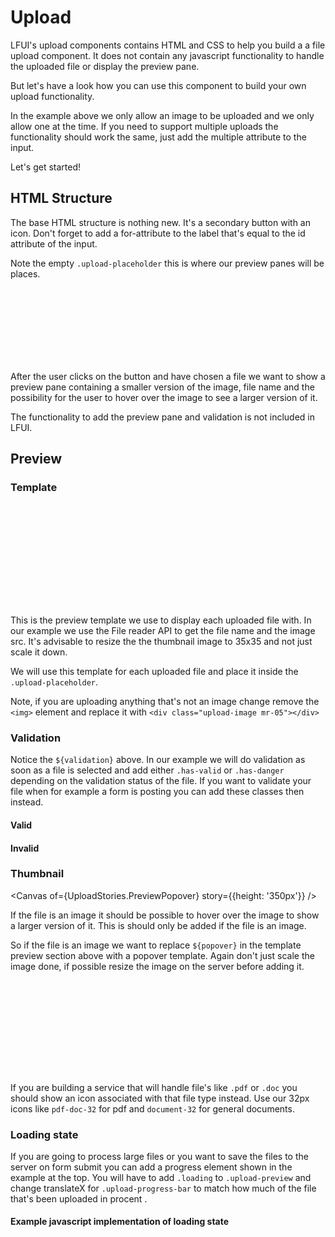 
<Meta of={UploadStories} />

# Upload <Badges of={UploadStories} />

<Canvas of={UploadStories.Default} />

LFUI's upload components contains HTML and CSS to help you build a a file upload component. It does not contain any javascript functionality to handle the uploaded file or display the preview pane.

But let's have a look how you can use this component to build your own upload functionality.

In the example above we only allow an image to be uploaded and we only allow one at the time. If you need to support multiple uploads the functionality should work the same, just add the multiple attribute to the input.

Let's get started!

## HTML Structure

The base HTML structure is nothing new. It's a secondary button with an icon. Don't forget to add a for-attribute to the label that's equal to the id attribute of the input.

Note the empty `.upload-placeholder` this is where our preview panes will be places.

```html
<div class="upload w-100">
  <div class="upload-placeholder"></div>
  <input class="upload-input" type="file" name="filename" id="upload">
  <label class="upload-label btn btn-secondary  mt-1 px-1" for="upload">
    <svg focusable="false" aria-hidden="true" class="icon mr-025" width="20" height="20"><use xlink:href="#icon-attach-20"></use></svg>
    Bifoga fil
  </label>
</div>
```

After the user clicks on the button and have chosen a file we want to show a preview pane containing a smaller version of the image, file name and the possibility for the user to hover over the image to see a larger version of it.

The functionality to add the preview pane and validation is not included in LFUI.


## Preview

<Canvas of={UploadStories.Preview} />
<Controls of={UploadStories.Preview} />


### Template
```html
<div class="upload-preview ${validation} mb-05">
    <div class="upload-body">
      <img class="upload-image" alt="" src=${data.src} width="35" height="35" />
      ${popover}
      <span class="upload-name">${file.name}</span>
      <button type="button" class="close ml-auto upload-remove">
        Close
      </button>
    </div>
  </div>
</div>
```

This is the preview template we use to display each uploaded file with. In our example we use the File reader API to get the file name and the image src. It's advisable to resize the the thumbnail image to 35x35 and not just scale it down.

We will use this template for each uploaded file and place it inside the `.upload-placeholder`.

Note, if you are uploading anything that's not an image change remove the `<img>` element and replace it with `<div class="upload-image mr-05"></div>`


### Validation
Notice the `${validation}` above. In our example we will do validation as soon as a file is selected and add either `.has-valid` or `.has-danger` depending on the validation status of the file. If you want to validate your file when for example a form is posting you can add these classes then instead.

#### Valid
<Canvas of={UploadStories.PreviewValid} />

#### Invalid
<Canvas of={UploadStories.PreviewInvalid} />

### Thumbnail
<Canvas of={UploadStories.PreviewPopover} story={{height: '350px'}} />

If the file is an image it should be possible to hover over the image to show a larger version of it. This is should only be added if the file is an image.

So if the file is an image we want to replace `${popover}` in the template preview section above with a popover template. Again don't just scale the image done, if possible resize the image on the server before adding it.

```html
<div role="alert" id="popover" class="popover-tooltip popover-bottom popover-attach">
  <p class="popover-title">Preview</p>
  <div class="popover-content">
    <div class="card">
      <div class="card-block">
        <img class="img-fluid w-100" src=${data.src} alt=""  />
      </div>
    </div>
  </div>
</div>
```

If you are building a service that will handle file's like `.pdf` or `.doc` you should show an icon associated with that file type instead. Use our 32px icons like `pdf-doc-32` for pdf and `document-32` for general documents.

### Loading state

<Canvas of={UploadStories.PreviewLoading} />
<Controls of={UploadStories.PreviewLoading} />

If you are going to process large files or you want to save the files to the server on form submit you can add a progress element shown in the example at the top. You will have to add `.loading` to `.upload-preview` and change translateX for `.upload-progress-bar` to match how much of the file that's been uploaded in procent .

#### Example javascript implementation of loading state
```javascript
reader.onprogress = (event) => {
  if (event.lengthComputable)
    {
      let value = (event.loaded / event.total) * 100;
      progress.style.transform = 'translateX(-' + value + '%)';
      ;
    }
};
```
